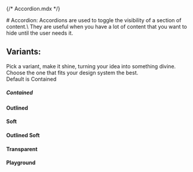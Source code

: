 {/* Accordion.mdx */}

<Meta of={AccordionStories} name="Docs"/>
# Accordion:
Accordions are used to toggle the visibility of a section of content.\
They are useful when you have a lot of content that you want to hide until the user needs it.

## Variants:
Pick a variant, make it shine, turning your idea into something divine.\
Choose the one that fits your design system the best.\
Default is Contained

##### Contained
<Canvas of={AccordionStories.Contained} />

#### Outlined
<Canvas of={AccordionStories.Outlined} />

#### Soft
<Canvas of={AccordionStories.Soft}/>

#### Outlined Soft
<Canvas of={AccordionStories.OutlinedSoft}/>

#### Transparent
<Canvas of={AccordionStories.Transparent}/>

#### Playground
<Canvas of={AccordionStories.Playground}/>
<Controls of={AccordionStories.Playground}/>
